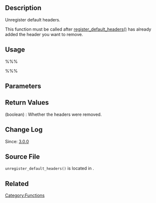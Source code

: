 == Description ==

Unregister default headers.

This function must be called after [[Function_Reference/register_default_headers|register_default_headers()]] has already added the header you want to remove.

== Usage ==

%%%<?php unregister_default_headers( $headers ); ?>%%%

== Parameters ==

{{Parameter|$header|string&#124;array| The header string id (key of array) to remove, or an array thereof.}}

== Return Values ==

; (boolean) : Whether the headers were removed.

== Change Log ==

Since: [[Version 3.0|3.0.0]]

== Source File ==

<tt>unregister_default_headers()</tt> is located in {{Trac|wp-includes/theme.php}}.

== Related ==

{{Custom Headers}}

{{Tag Footer}}

[[Category:Functions]]